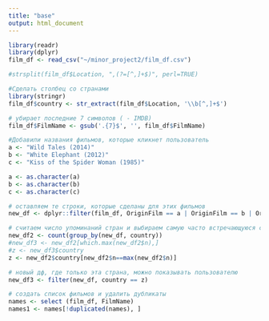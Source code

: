 ```yaml
---
title: "base"
output: html_document
---
```


```r
library(readr)
library(dplyr)
film_df <- read_csv("~/minor_project2/film_df.csv")
```

```r
#strsplit(film_df$Location, ",(?=[^,]+$)", perl=TRUE)

#Сделать столбец со странами
library(stringr)
film_df$country <- str_extract(film_df$Location, '\\b[^,]+$')

# убирает последние 7 символов ( - IMDB)
film_df$FilmName <- gsub('.{7}$', '', film_df$FilmName)
```

```r
#Добавили названия фильмов, которые кликнет пользователь
a <- "Wild Tales (2014)"
b <- "White Elephant (2012)"
c <- "Kiss of the Spider Woman (1985)"

a <- as.character(a)
b <- as.character(b)
c <- as.character(c)

# оставляем те строки, которые сделаны для этих фильмов
new_df <- dplyr::filter(film_df, OriginFilm == a | OriginFilm == b | OriginFilm == c)

# считаем число упоминаний стран и выбираем самую часто встречающуюся страну
new_df2 <- count(group_by(new_df, country))
#new_df3 <- new_df2[which.max(new_df2$n),]
#z <- new_df3$country
z <- new_df2$country[new_df2$n==max(new_df2$n)]

# новый дф, где только эта страна, можно показывать пользователю
new_df3 <- filter(new_df, country == z)
```

```r
# создать список фильмов и удалить дубликаты
names <- select (film_df, FilmName)
names1 <- names[!duplicated(names), ]
```
